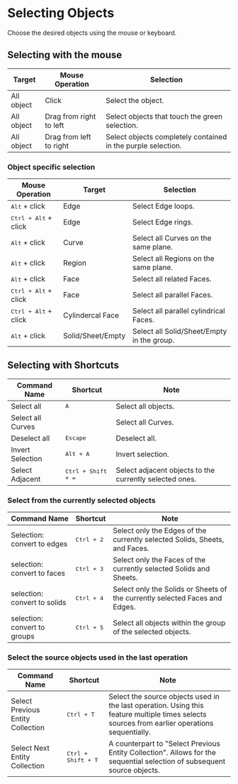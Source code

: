 
# Selecting Objects

Choose the desired objects using the mouse or keyboard.

## Selecting with the mouse

| Target     | Mouse Operation         | Selection                                                    |
| ---------- | ----------------------- | ------------------------------------------------------------ |
| All object | Click                   | Select the object.                                           |
| All object | Drag from right to left | Select objects that touch the green selection.               |
| All object | Drag from left to right | Select objects completely contained in the purple selection. |

<VideoPlayer fileName="mouse-drag-selection"/>

### Object specific selection

| Mouse Operation               | Target            | Selection                                  |
| ----------------------------- | ----------------- | ------------------------------------------ |
| <kbd>Alt</kbd> + click        | Edge              | Select Edge loops.                         |
| <kbd>Ctrl + Alt</kbd> + click | Edge              | Select Edge rings.                         |
| <kbd>Alt</kbd> + click        | Curve             | Select all Curves on the same plane.       |
| <kbd>Alt</kbd> + click        | Region            | Select all Regions on the same plane.      |
| <kbd>Alt</kbd> + click        | Face              | Select all related Faces.                 |
| <kbd>Ctrl + Alt</kbd> + click | Face              | Select all parallel Faces.                 |
| <kbd>Ctrl + Alt</kbd> + click | Cylindercal Face  | Select all parallel cylindrical Faces.     |
| <kbd>Alt</kbd> + click        | Solid/Sheet/Empty | Select all Solid/Sheet/Empty in the group. |

## Selecting with Shortcuts

| Command Name      | Shortcut                    | Note                                                    |
| ----------------- | --------------------------- | ------------------------------------------------------- |
| Select all        | <kbd>A</kbd>                | Select all objects.                                     |
| Select all Curves |                             | Select all Curves.                                      |
| Deselect all      | <kbd>Escape</kbd>           | Deselect all.                                           |
| Invert Selection  | <kbd>Alt + A</kbd>          | Invert selection.                                       |
| Select Adjacent   | <kbd>Ctrl + Shift + =</kbd> | Select adjacent objects to the currently selected ones. |


### Select from the currently selected objects

| Command Name                | Shortcut            | Note                                                                        |
| --------------------------- | ------------------- | --------------------------------------------------------------------------- |
| Selection: convert to edges  | <kbd>Ctrl + 2</kbd> | Select only the Edges of the currently selected Solids, Sheets, and Faces.  |
| selection: convert to faces  | <kbd>Ctrl + 3</kbd> | Select only the Faces of the currently selected Solids and Sheets.          |
| selection: convert to solids | <kbd>Ctrl + 4</kbd> | Select only the Solids or Sheets of the currently selected Faces and Edges. |
| selection: convert to groups| <kbd>Ctrl + 5</kbd> |Select all objects within the group of the selected objects.|

<VideoPlayer fileName="select-objects-included"/>

### Select the source objects used in the last operation

| Command Name                      | Shortcut                  | Note                                                                                                                                          |
| --------------------------------- | ------------------------- | --------------------------------------------------------------------------------------------------------------------------------------------- |
| Select Previous Entity Collection | <kbd>Ctrl + T</kbd>       | Select the source objects used in the last operation. Using this feature multiple times selects sources from earlier operations sequentially. |
| Select Next Entity Collection     | <kbd>Ctrl + Shift + T</kbd> | A counterpart to "Select Previous Entity Collection". Allows for the sequential selection of subsequent source objects.                       |

<VideoPlayer fileName="select-previous-entity-collection"/>